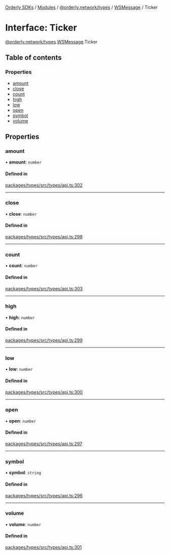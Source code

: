[Orderly SDKs](/sdks/tech-doc/README) / [Modules](/sdks/tech-doc/modules) / [@orderly.network/types](/sdks/tech-doc/modules/orderly_network_types) / [WSMessage](/sdks/tech-doc/modules/orderly_network_types.WSMessage) / Ticker

# Interface: Ticker

[@orderly.network/types](/sdks/tech-doc/modules/orderly_network_types).[WSMessage](/sdks/tech-doc/modules/orderly_network_types.WSMessage).Ticker

## Table of contents

### Properties

- [amount](/sdks/tech-doc/interfaces/orderly_network_types.WSMessage.Ticker#amount)
- [close](/sdks/tech-doc/interfaces/orderly_network_types.WSMessage.Ticker#close)
- [count](/sdks/tech-doc/interfaces/orderly_network_types.WSMessage.Ticker#count)
- [high](/sdks/tech-doc/interfaces/orderly_network_types.WSMessage.Ticker#high)
- [low](/sdks/tech-doc/interfaces/orderly_network_types.WSMessage.Ticker#low)
- [open](/sdks/tech-doc/interfaces/orderly_network_types.WSMessage.Ticker#open)
- [symbol](/sdks/tech-doc/interfaces/orderly_network_types.WSMessage.Ticker#symbol)
- [volume](/sdks/tech-doc/interfaces/orderly_network_types.WSMessage.Ticker#volume)

## Properties

### amount

• **amount**: `number`

#### Defined in

[packages/types/src/types/api.ts:302](https://github.com/OrderlyNetwork/js-sdk/blob/bc7eb1a/packages/types/src/types/api.ts#L302)

___

### close

• **close**: `number`

#### Defined in

[packages/types/src/types/api.ts:298](https://github.com/OrderlyNetwork/js-sdk/blob/bc7eb1a/packages/types/src/types/api.ts#L298)

___

### count

• **count**: `number`

#### Defined in

[packages/types/src/types/api.ts:303](https://github.com/OrderlyNetwork/js-sdk/blob/bc7eb1a/packages/types/src/types/api.ts#L303)

___

### high

• **high**: `number`

#### Defined in

[packages/types/src/types/api.ts:299](https://github.com/OrderlyNetwork/js-sdk/blob/bc7eb1a/packages/types/src/types/api.ts#L299)

___

### low

• **low**: `number`

#### Defined in

[packages/types/src/types/api.ts:300](https://github.com/OrderlyNetwork/js-sdk/blob/bc7eb1a/packages/types/src/types/api.ts#L300)

___

### open

• **open**: `number`

#### Defined in

[packages/types/src/types/api.ts:297](https://github.com/OrderlyNetwork/js-sdk/blob/bc7eb1a/packages/types/src/types/api.ts#L297)

___

### symbol

• **symbol**: `string`

#### Defined in

[packages/types/src/types/api.ts:296](https://github.com/OrderlyNetwork/js-sdk/blob/bc7eb1a/packages/types/src/types/api.ts#L296)

___

### volume

• **volume**: `number`

#### Defined in

[packages/types/src/types/api.ts:301](https://github.com/OrderlyNetwork/js-sdk/blob/bc7eb1a/packages/types/src/types/api.ts#L301)
